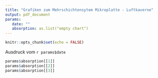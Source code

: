 ```yaml
---
title: "Grafiken zum Mehrschichtensytem Mikroplatte - Luftkaverne"
output: pdf_document
params:
   date: ""
   absorption: as.list("empty chart")
---
```


```r
knitr::opts_chunk$set(echo = FALSE)
```

Ausdruck vom `r params$date`

```r
params$absorption[[1]]
params$absorption[[2]]
params$absorption[[3]]
```

